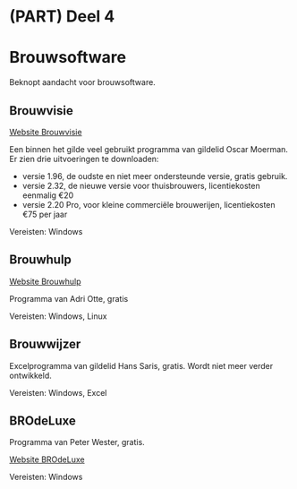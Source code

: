 # (PART) Deel 4 {-}
# Brouwsoftware {#brouwsoftware}

Beknopt aandacht voor brouwsoftware.

## Brouwvisie

[Website Brouwvisie](http://www.brouwvisie.nl/)

Een binnen het gilde veel gebruikt programma van gildelid Oscar Moerman. Er zien drie uitvoeringen te downloaden:

-  versie 1.96, de oudste en niet meer ondersteunde versie, gratis gebruik.
-  versie 2.32, de nieuwe versie voor thuisbrouwers, licentiekosten eenmalig €20
-  versie 2.20 Pro, voor kleine commerciële brouwerijen, licentiekosten €75 per jaar

Vereisten: Windows

## Brouwhulp

[Website Brouwhulp](http://wittepaard.roodetoren.nl/index.php/brouwhulp)

Programma van Adri Otte, gratis

Vereisten: Windows, Linux

##  Brouwwijzer

Excelprogramma van gildelid Hans Saris, gratis. Wordt niet meer verder ontwikkeld.

Vereisten: Windows, Excel

## BROdeLuxe

Programma van Peter Wester, gratis.

[Website BROdeLuxe](http://www.brodeluxe.nl/)

Vereisten: Windows
